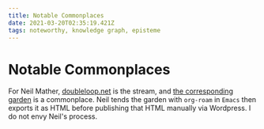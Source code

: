 ```yaml
---
title: Notable Commonplaces
date: 2021-03-20T02:35:19.421Z
tags: noteworthy, knowledge graph, episteme
---
```


# Notable Commonplaces

For Neil Mather, [doubleloop.net](https://doubleloop.net) is the stream, and [the corresponding garden](https://commonplace.doubleloop.net/) is a commonplace. Neil tends the garden with `org-roam` in `Emacs` then exports it as HTML before publishing that HTML manually via Wordpress. I do not envy Neil's process.
